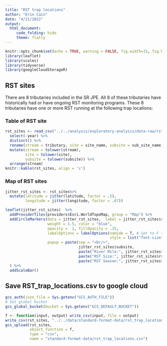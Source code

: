 ```yaml
---
title: "RST trap locations"
author: "Erin Cain"
date: "4/21/2022"
output:
  html_document:
     code_folding: hide
     theme: flatly
---
```


```r
knitr::opts_chunk$set(echo = TRUE, warning = FALSE, fig.width=15, fig.height=10)
library(leaflet)
library(scales)
library(tidyverse)
library(googleCloudStorageR)
```


## RST sites {.tabset}

There are 8 tributaries included in the SR JPE. All 8 of these tributaries have 
historically had or have ongoing RST monitoring programs. These 8 tributaries 
have one or more RST running at the following trap locations:


### Table of RST site 
```r
rst_sites <- read_csv("../../analysis/exploratory-analysis/data-raw/rst_sites.csv") %>% 
  select(-year) %>%
  distinct() %>% 
  rename(stream = tributary, site = site_name, subsite = sub_site_name) %>%
  mutate(stream = tolower(stream), 
         site = tolower(site), 
         subsite = tolower(subsite)) %>%
  arrange(stream)
knitr::kable(rst_sites, align = 'c')
```

### Map of RST sites

```r
jitter_rst_sites <- rst_sites%>%
  mutate(latitude = jitter(latitude, factor = .5),
         longitude = jitter(longitude, factor = .07))

leaflet(jitter_rst_sites)  %>% 
  addProviderTiles(providers$Esri.WorldTopoMap, group = "Map") %>% 
  addCircleMarkers(data = jitter_rst_sites,  label = jitter_rst_sites$site, 
                   weight = 1.5, color = "blue",
                   opacity =  1, fillOpacity = .25, 
                   labelOptions = labelOptions(noHide = T, # Set to F to hide labels
                                               style = list("font-size" = "14px")), 
                   popup = paste(sep = "<br/>",
                                 jitter_rst_sites$subsite,
                                 paste("River Mile:", jitter_rst_sites$river_mile),
                                 paste("RST Size:", jitter_rst_sites$rst_size),
                                 paste("RST Season:", jitter_rst_sites$trapping_season))
  ) %>%
  addScaleBar()

```

## Save RST_trap_locations.csv to google cloud 

```r
gcs_auth(json_file = Sys.getenv("GCS_AUTH_FILE"))
# Set global bucket 
gcs_global_bucket(bucket = Sys.getenv("GCS_DEFAULT_BUCKET"))

f <- function(input, output) write_csv(input, file = output)
write_csv(rst_sites, "../../data/standard-format-data/rst_trap_locations.csv")
gcs_upload(rst_sites,
           object_function = f,
           type = "csv",
           name = "standard-format-data/rst_trap_locations.csv")
```

